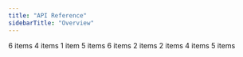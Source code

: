 ```yaml
---
title: "API Reference"
sidebarTitle: "Overview"
---
```


<CardGroup>
  <Card title="Ultra Swap" href="/api-reference/ultra" icon="folder-open" horizontal>
    6 items
  </Card>
  <Card title="Legacy Swap" href="/api-reference/swap" icon="folder-open" horizontal>
  4 items
  </Card>
  <Card title="Lend (Beta)" href="/api-reference/lend" icon="folder-open" horizontal>
  1 item
  </Card>
  <Card title="Trigger" href="/api-reference/trigger" icon="folder-open" horizontal>
  5 items
  </Card>
  <Card title="Recurring" href="/api-reference/recurring" icon="folder-open" horizontal>
  6 items
  </Card>
  <Card title="Tokens" href="/api-reference/tokens" icon="folder-open" horizontal>
  2 items
  </Card>
  <Card title="Price" href="/api-reference/price" icon="folder-open" horizontal>
  2 items
  </Card>
  <Card title="Send (Beta)" href="/api-reference/send" icon="folder-open" horizontal>
  4 items
  </Card>
  <Card title="Studio (Beta)" href="/api-reference/studio" icon="folder-open" horizontal>
  5 items
  </Card>
</CardGroup>
